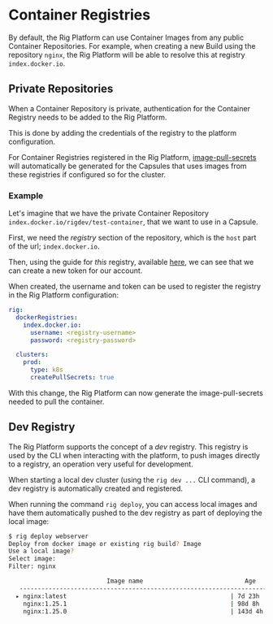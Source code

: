 
# Container Registries

By default, the Rig Platform can use Container Images from any public Container Repositories.
For example, when creating a new Build using the repository `nginx`, the Rig Platform will be able to resolve this at registry `index.docker.io`.

## Private Repositories

When a Container Repository is private, authentication for the Container Registry needs to be added to the Rig Platform.

This is done by adding the credentials of the registry to the platform configuration.

For Container Registries registered in the Rig Platform, [image-pull-secrets](https://kubernetes.io/docs/tasks/configure-pod-container/pull-image-private-registry/#create-a-secret-by-providing-credentials-on-the-command-line) will automatically be generated for the Capsules that uses images from these registries if configured so for the cluster.

### Example

Let's imagine that we have the private Container Repository `index.docker.io/rigdev/test-container`, that we want to use in a Capsule.

First, we need the _registry_ section of the repository, which is the `host` part of the url; `index.docker.io`.

Then, using the guide for _this_ registry, available [here](https://docs.docker.com/security/for-developers/access-tokens/), we can see that we can create a new token for our account.

When created, the username and token can be used to register the registry in the Rig Platform configuration:

```yaml title="Helm values - Platform"
rig:
  dockerRegistries:
    index.docker.io:
      username: <registry-username>
      password: <registry-password>

  clusters:
    prod:
      type: k8s
      createPullSecrets: true

```

With this change, the Rig Platform can now generate the image-pull-secrets needed to pull the container.

## Dev Registry

The Rig Platform supports the concept of a _dev_ registry. This registry is used by the CLI when interacting with the platform, to push images directly to a registry, an operation very useful for development.

When starting a local dev cluster (using the `rig dev ...` CLI command), a dev registry is automatically created and registered.

When running the command `rig deploy`, you can access local images and have them automatically pushed to the dev registry as part of deploying the local image:

<Tabs>
  <TabItem value="cli" label="CLI">

```sh
$ rig deploy webserver
Deploy from docker image or existing rig build? Image
Use a local image?
Select image:
Filter: nginx

                           Image name                            Age
   ---------------------------------------------------------------------
  ▸ nginx:latest                                             | 7d 23h  |
    nginx:1.25.1                                             | 98d 8h  |
    nginx:1.25.0                                             | 143d 4h |
```

  </TabItem>
</Tabs>
